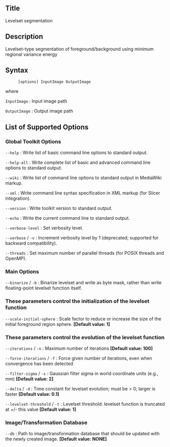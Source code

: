 == Title ==

Levelset segmentation

== Description ==

Levelset-type segmentation of foreground/background using minimum regional variance energy

== Syntax ==

: <tt>[options] InputImage OutputImage </tt>

where

; <tt>InputImage</tt> : Input image path

; <tt>OutputImage</tt> : Output image path

== List of Supported Options ==

=== Global Toolkit Options ===

; <tt>--help</tt> : Write list of basic command line options to standard output.

; <tt>--help-all</tt> : Write complete list of basic and advanced command line options to standard output.

; <tt>--wiki</tt> : Write list of command line options to standard output in MediaWiki markup.

; <tt>--xml</tt> : Write command line syntax specification in XML markup (for Slicer integration).

; <tt>--version</tt> : Write toolkit version to standard output.

; <tt>--echo</tt> : Write the current command line to standard output.

; <tt>--verbose-level</tt> <tt><integer></tt> : Set verbosity level.

; <tt>--verbose</tt> / <tt>-v</tt> : Increment verbosity level by 1 (deprecated; supported for backward compatibility).

; <tt>--threads</tt> <tt><integer></tt> : Set maximum number of parallel threads (for POSIX threads and OpenMP).

=== Main Options ===

; <tt>--binarize</tt> / <tt>-b</tt> : Binarize levelset and write as byte mask, rather than write floating-point levelset function itself.

=== These parameters control the initialization of the levelset function ===

; <tt>--scale-initial-sphere</tt> <tt><double></tt> : Scale factor to reduce or increase the size of the initial foreground region sphere. '''[Default value: 1]'''

=== These parameters control the evolution of the levelset function ===

; <tt>--iterations</tt> <tt><integer></tt> / <tt>-n</tt> <tt><integer></tt> : Maximum number of iterations '''[Default value: 100]'''

; <tt>--force-iterations</tt> / <tt>-f</tt> : Force given number of iterations, even when convergence has been detected

; <tt>--filter-sigma</tt> <tt><double></tt> / <tt>-s</tt> <tt><double></tt> : Gaussian filter sigma in world coordinate units (e.g., mm) '''[Default value: 2]'''

; <tt>--delta</tt> <tt><double></tt> / <tt>-d</tt> <tt><double></tt> : Time constant for levelset evolution; must be > 0; larger is faster '''[Default value: 0.1]'''

; <tt>--levelset-threshold</tt> <tt><double></tt> / <tt>-t</tt> <tt><double></tt> : Levelset threshold: levelset function is truncated at +/- this value '''[Default value: 1]'''

=== Image/Transformation Database ===

; <tt>--db</tt> <tt><string></tt> : Path to image/transformation database that should be updated with the newly created image. '''[Default value: NONE]'''



